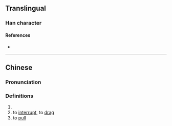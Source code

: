 {{character info}}
==Translingual==

===Han character===
{{Han char|rn=18|rad=刀|as=12|sn=14|four=|canj=VUSH|ids=⿱絕刀}}

====References====
* {{Han ref|kx=0143.430|hdz=10355.010|uh=3503|ud=13571}}

----

==Chinese==
{{zh-forms}}

===Pronunciation===
{{zh-pron
|m=jué,pì
|m-s=
|c=zyut6
|c-t=
|g=
|h=pfs=
|j=
|md=
|mn=
|mn-t=
|w=
|x=
|mc=y
|oc=y
|cat=v
}}

===Definitions===
{{zh-hanzi}}

# {{zh-alt-form|絕|to [[cut]] [[short]]; to [[break off]]}}
# to [[interrupt]], to [[drag]]
# to [[pull]]

{{zh-attn-split}}